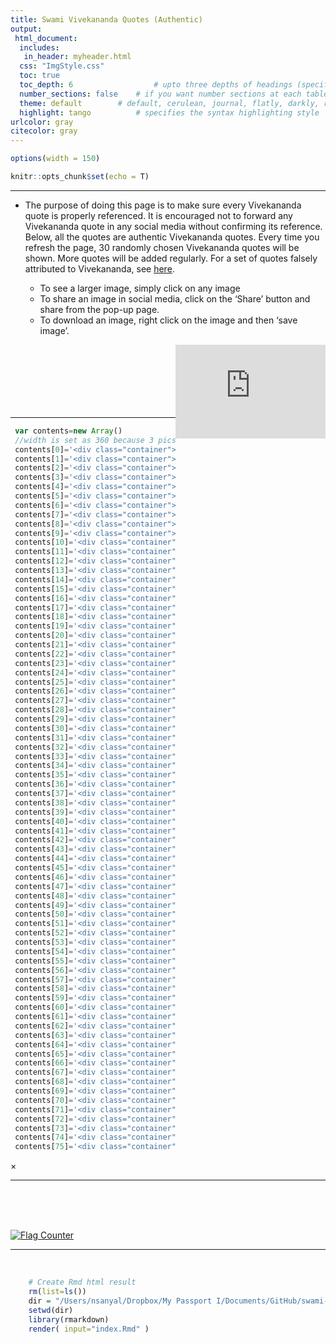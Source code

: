 ```yaml
---
title: Swami Vivekananda Quotes (Authentic)
output:
 html_document:
  includes:
   in_header: myheader.html
  css: "ImgStyle.css"    
  toc: true
  toc_depth: 6  				# upto three depths of headings (specified by #, ## and ###)
  number_sections: false 	# if you want number sections at each table header
  theme: default  		# default, cerulean, journal, flatly, darkly, readable, spacelab, united, cosmo, lumen, paper, sandstone, simplex, and yeti
  highlight: tango  		# specifies the syntax highlighting style
urlcolor: gray
citecolor: gray
---
```


<!-- ### For google site verification. Don't delete this to keep google indexing. ### -->
<head>
<meta name="google-site-verification" content="FGoFsQAYjE2ald5KjM10Ms8FZY1YAtnXKamBSF3aOQY" />
</head>

<style type="text/css"> /* This sets the overall width of the HTML page */
 .main-container {
   max-width: 1200px;
   margin-left: auto;
   margin-right: auto;
 };
 p {line-height: 4em;}
</style>

```r
options(width = 150)
```

```r
knitr::opts_chunk$set(echo = T)
```

<!-- ##### JavaScript SDK for enabling Facebook Comments Plugin #### -->
<div id="fb-root"></div>    
<script async defer crossorigin="anonymous" src="https://connect.facebook.net/en_US/sdk.js#xfbml=1&version=v9.0" nonce="aBTZOgEr">
</script>
<!-- ################ -->

<hr> 

<!-- ################ Introduction text ################-->
- The purpose of doing this page is to make sure every Vivekananda quote is properly referenced. It is encouraged not to forward any Vivekananda quote in any social media without confirming its reference. Below, all the quotes are authentic Vivekananda quotes. Every time you refresh the page, 30 randomly chosen Vivekananda quotes will be shown. More quotes will be added regularly. For a set of quotes falsely attributed to Vivekananda, see [here](https://onudhyan.blogspot.com/2020/06/quotes-falsely-attributed-to-swami.html){target="\_blank"}.

  - To see a larger image, simply click on any image
  - To share an image in social media, click on the 'Share' button and share from the pop-up page.
  - To download an image, right click on the image and then 'save image'. 

<!-- ################ -->


<!-- ################ Facebook iframe ################ -->
<iframe align="right" src="https://www.facebook.com/plugins/page.php?href=https%3A%2F%2Fwww.facebook.com%2FSwami-Vivekananda-Quotes-Authentic-104968054944575&tabs=timeline&width=240&height=70&small_header=false&adapt_container_width=true&hide_cover=false&show_facepile=true&appId" width="240" height="150" style="border:none;overflow:hidden" scrolling="yes" frameborder="0" allowfullscreen="true" allow="autoplay; clipboard-write; encrypted-media; picture-in-picture; web-share"></iframe>
<br><br><br><br><br><br>
<!-- ################ -->

<hr>





<!-- ################ Javascript to randomly organize pics ################ --> 
<!-- http://www.javascriptkit.com/javatutors/randomorder.shtml -->
```js
 var contents=new Array()
 //width is set as 360 because 3 pics in a row makes 1180, and the html page width is set as 1200.
 contents[0]='<div class="container"><img id="myImg" class="myImages" border="1" src="P001.jpeg" style="width:335px;max-width:400px"><a href="P001.html"><button class="btn">Share</button></a></div>'
 contents[1]='<div class="container"><img id="myImg" class="myImages" border="1" src="P002.jpeg" style="width:335px;max-width:400px"><a href="P002.html"><button class="btn">Share</button></a></div>'
 contents[2]='<div class="container"><img id="myImg" class="myImages" border="1" src="P003.jpeg" style="width:335px;max-width:400px"><a href="P003.html"><button class="btn">Share</button></a></div>'
 contents[3]='<div class="container"><img id="myImg" class="myImages" border="1" src="P004.jpeg" style="width:335px;max-width:400px"><a href="P004.html"><button class="btn">Share</button></a></div>'
 contents[4]='<div class="container"><img id="myImg" class="myImages" border="1" src="P005.jpeg" style="width:335px;max-width:400px"><a href="P005.html"><button class="btn">Share</button></a></div>'
 contents[5]='<div class="container"><img id="myImg" class="myImages" border="1" src="P006.jpeg" style="width:335px;max-width:400px"><a href="P006.html"><button class="btn">Share</button></a></div>'
 contents[6]='<div class="container"><img id="myImg" class="myImages" border="1" src="P007.jpeg" style="width:335px;max-width:400px"><a href="P007.html"><button class="btn">Share</button></a></div>'
 contents[7]='<div class="container"><img id="myImg" class="myImages" border="1" src="P008.jpeg" style="width:335px;max-width:400px"><a href="P008.html"><button class="btn">Share</button></a></div>'
 contents[8]='<div class="container"><img id="myImg" class="myImages" border="1" src="P009.jpeg" style="width:335px;max-width:400px"><a href="P009.html"><button class="btn">Share</button></a></div>'
 contents[9]='<div class="container"><img id="myImg" class="myImages" border="1" src="P010.jpeg" style="width:335px;max-width:400px"><a href="P010.html"><button class="btn">Share</button></a></div>'
 contents[10]='<div class="container"><img id="myImg" class="myImages" border="1" src="P011.jpeg" style="width:335px;max-width:400px"><a href="P011.html"><button class="btn">Share</button></a></div>'
 contents[11]='<div class="container"><img id="myImg" class="myImages" border="1" src="P012.jpeg" style="width:335px;max-width:400px"><a href="P012.html"><button class="btn">Share</button></a></div>'
 contents[12]='<div class="container"><img id="myImg" class="myImages" border="1" src="P013.jpeg" style="width:335px;max-width:400px"><a href="P013.html"><button class="btn">Share</button></a></div>'
 contents[13]='<div class="container"><img id="myImg" class="myImages" border="1" src="P014.jpeg" style="width:335px;max-width:400px"><a href="P014.html"><button class="btn">Share</button></a></div>'
 contents[14]='<div class="container"><img id="myImg" class="myImages" border="1" src="P015.jpeg" style="width:335px;max-width:400px"><a href="P015.html"><button class="btn">Share</button></a></div>'
 contents[15]='<div class="container"><img id="myImg" class="myImages" border="1" src="P016.jpeg" style="width:335px;max-width:400px"><a href="P016.html"><button class="btn">Share</button></a></div>'
 contents[16]='<div class="container"><img id="myImg" class="myImages" border="1" src="P017.jpeg" style="width:335px;max-width:400px"><a href="P017.html"><button class="btn">Share</button></a></div>'
 contents[17]='<div class="container"><img id="myImg" class="myImages" border="1" src="P018.jpeg" style="width:335px;max-width:400px"><a href="P018.html"><button class="btn">Share</button></a></div>'
 contents[18]='<div class="container"><img id="myImg" class="myImages" border="1" src="P019.jpeg" style="width:335px;max-width:400px"><a href="P019.html"><button class="btn">Share</button></a></div>'
 contents[19]='<div class="container"><img id="myImg" class="myImages" border="1" src="P020.jpeg" style="width:335px;max-width:400px"><a href="P020.html"><button class="btn">Share</button></a></div>'
 contents[20]='<div class="container"><img id="myImg" class="myImages" border="1" src="P021.jpeg" style="width:335px;max-width:400px"><a href="P021.html"><button class="btn">Share</button></a></div>'
 contents[21]='<div class="container"><img id="myImg" class="myImages" border="1" src="P022.jpeg" style="width:335px;max-width:400px"><a href="P022.html"><button class="btn">Share</button></a></div>'
 contents[22]='<div class="container"><img id="myImg" class="myImages" border="1" src="P023.jpeg" style="width:335px;max-width:400px"><a href="P023.html"><button class="btn">Share</button></a></div>'
 contents[23]='<div class="container"><img id="myImg" class="myImages" border="1" src="P024.jpeg" style="width:335px;max-width:400px"><a href="P024.html"><button class="btn">Share</button></a></div>'
 contents[24]='<div class="container"><img id="myImg" class="myImages" border="1" src="P025.jpeg" style="width:335px;max-width:400px"><a href="P025.html"><button class="btn">Share</button></a></div>'
 contents[25]='<div class="container"><img id="myImg" class="myImages" border="1" src="P026.jpeg" style="width:335px;max-width:400px"><a href="P026.html"><button class="btn">Share</button></a></div>'
 contents[26]='<div class="container"><img id="myImg" class="myImages" border="1" src="P027.jpeg" style="width:335px;max-width:400px"><a href="P027.html"><button class="btn">Share</button></a></div>'
 contents[27]='<div class="container"><img id="myImg" class="myImages" border="1" src="P028.jpeg" style="width:335px;max-width:400px"><a href="P028.html"><button class="btn">Share</button></a></div>'
 contents[28]='<div class="container"><img id="myImg" class="myImages" border="1" src="P029.jpeg" style="width:335px;max-width:400px"><a href="P029.html"><button class="btn">Share</button></a></div>'
 contents[29]='<div class="container"><img id="myImg" class="myImages" border="1" src="P030.jpeg" style="width:335px;max-width:400px"><a href="P030.html"><button class="btn">Share</button></a></div>'
 contents[30]='<div class="container"><img id="myImg" class="myImages" border="1" src="P031.jpeg" style="width:335px;max-width:400px"><a href="P031.html"><button class="btn">Share</button></a></div>'
 contents[31]='<div class="container"><img id="myImg" class="myImages" border="1" src="P032.jpeg" style="width:335px;max-width:400px"><a href="P032.html"><button class="btn">Share</button></a></div>'
 contents[32]='<div class="container"><img id="myImg" class="myImages" border="1" src="P033.jpeg" style="width:335px;max-width:400px"><a href="P033.html"><button class="btn">Share</button></a></div>'
 contents[33]='<div class="container"><img id="myImg" class="myImages" border="1" src="P034.jpeg" style="width:335px;max-width:400px"><a href="P034.html"><button class="btn">Share</button></a></div>'
 contents[34]='<div class="container"><img id="myImg" class="myImages" border="1" src="P035.jpeg" style="width:335px;max-width:400px"><a href="P035.html"><button class="btn">Share</button></a></div>'
 contents[35]='<div class="container"><img id="myImg" class="myImages" border="1" src="P036.jpeg" style="width:335px;max-width:400px"><a href="P036.html"><button class="btn">Share</button></a></div>'
 contents[36]='<div class="container"><img id="myImg" class="myImages" border="1" src="P037.jpeg" style="width:335px;max-width:400px"><a href="P037.html"><button class="btn">Share</button></a></div>'
 contents[37]='<div class="container"><img id="myImg" class="myImages" border="1" src="P038.jpeg" style="width:335px;max-width:400px"><a href="P038.html"><button class="btn">Share</button></a></div>'
 contents[38]='<div class="container"><img id="myImg" class="myImages" border="1" src="P039.jpeg" style="width:335px;max-width:400px"><a href="P039.html"><button class="btn">Share</button></a></div>'
 contents[39]='<div class="container"><img id="myImg" class="myImages" border="1" src="P040.jpeg" style="width:335px;max-width:400px"><a href="P040.html"><button class="btn">Share</button></a></div>'
 contents[40]='<div class="container"><img id="myImg" class="myImages" border="1" src="P041.jpeg" style="width:335px;max-width:400px"><a href="P041.html"><button class="btn">Share</button></a></div>'
 contents[41]='<div class="container"><img id="myImg" class="myImages" border="1" src="P042.jpeg" style="width:335px;max-width:400px"><a href="P042.html"><button class="btn">Share</button></a></div>'
 contents[42]='<div class="container"><img id="myImg" class="myImages" border="1" src="P043.jpeg" style="width:335px;max-width:400px"><a href="P043.html"><button class="btn">Share</button></a></div>'
 contents[43]='<div class="container"><img id="myImg" class="myImages" border="1" src="P044.jpeg" style="width:335px;max-width:400px"><a href="P044.html"><button class="btn">Share</button></a></div>'
 contents[44]='<div class="container"><img id="myImg" class="myImages" border="1" src="P045.jpeg" style="width:335px;max-width:400px"><a href="P045.html"><button class="btn">Share</button></a></div>'
 contents[45]='<div class="container"><img id="myImg" class="myImages" border="1" src="P046.jpeg" style="width:335px;max-width:400px"><a href="P046.html"><button class="btn">Share</button></a></div>'
 contents[46]='<div class="container"><img id="myImg" class="myImages" border="1" src="P047.jpeg" style="width:335px;max-width:400px"><a href="P047.html"><button class="btn">Share</button></a></div>'
 contents[47]='<div class="container"><img id="myImg" class="myImages" border="1" src="P048.jpeg" style="width:335px;max-width:400px"><a href="P048.html"><button class="btn">Share</button></a></div>'
 contents[48]='<div class="container"><img id="myImg" class="myImages" border="1" src="P049.jpeg" style="width:335px;max-width:400px"><a href="P049.html"><button class="btn">Share</button></a></div>'
 contents[49]='<div class="container"><img id="myImg" class="myImages" border="1" src="P050.jpeg" style="width:335px;max-width:400px"><a href="P050.html"><button class="btn">Share</button></a></div>'
 contents[50]='<div class="container"><img id="myImg" class="myImages" border="1" src="P051.jpeg" style="width:335px;max-width:400px"><a href="P051.html"><button class="btn">Share</button></a></div>'
 contents[51]='<div class="container"><img id="myImg" class="myImages" border="1" src="P052.jpeg" style="width:335px;max-width:400px"><a href="P052.html"><button class="btn">Share</button></a></div>'
 contents[52]='<div class="container"><img id="myImg" class="myImages" border="1" src="P053.jpeg" style="width:335px;max-width:400px"><a href="P053.html"><button class="btn">Share</button></a></div>'
 contents[53]='<div class="container"><img id="myImg" class="myImages" border="1" src="P054.jpeg" style="width:335px;max-width:400px"><a href="P054.html"><button class="btn">Share</button></a></div>'
 contents[54]='<div class="container"><img id="myImg" class="myImages" border="1" src="P055.jpeg" style="width:335px;max-width:400px"><a href="P055.html"><button class="btn">Share</button></a></div>'
 contents[55]='<div class="container"><img id="myImg" class="myImages" border="1" src="P056.jpeg" style="width:335px;max-width:400px"><a href="P056.html"><button class="btn">Share</button></a></div>'
 contents[56]='<div class="container"><img id="myImg" class="myImages" border="1" src="P057.jpeg" style="width:335px;max-width:400px"><a href="P057.html"><button class="btn">Share</button></a></div>'
 contents[57]='<div class="container"><img id="myImg" class="myImages" border="1" src="P058.jpeg" style="width:335px;max-width:400px"><a href="P058.html"><button class="btn">Share</button></a></div>'
 contents[58]='<div class="container"><img id="myImg" class="myImages" border="1" src="P059.jpeg" style="width:335px;max-width:400px"><a href="P059.html"><button class="btn">Share</button></a></div>'
 contents[59]='<div class="container"><img id="myImg" class="myImages" border="1" src="P060.jpeg" style="width:335px;max-width:400px"><a href="P060.html"><button class="btn">Share</button></a></div>'
 contents[60]='<div class="container"><img id="myImg" class="myImages" border="1" src="P061.jpeg" style="width:335px;max-width:400px"><a href="P061.html"><button class="btn">Share</button></a></div>'
 contents[61]='<div class="container"><img id="myImg" class="myImages" border="1" src="P062.jpeg" style="width:335px;max-width:400px"><a href="P062.html"><button class="btn">Share</button></a></div>'
 contents[62]='<div class="container"><img id="myImg" class="myImages" border="1" src="P063.jpeg" style="width:335px;max-width:400px"><a href="P063.html"><button class="btn">Share</button></a></div>'
 contents[63]='<div class="container"><img id="myImg" class="myImages" border="1" src="P064.jpeg" style="width:335px;max-width:400px"><a href="P064.html"><button class="btn">Share</button></a></div>'
 contents[64]='<div class="container"><img id="myImg" class="myImages" border="1" src="P065.jpeg" style="width:335px;max-width:400px"><a href="P065.html"><button class="btn">Share</button></a></div>'
 contents[65]='<div class="container"><img id="myImg" class="myImages" border="1" src="P066.jpeg" style="width:335px;max-width:400px"><a href="P066.html"><button class="btn">Share</button></a></div>'
 contents[66]='<div class="container"><img id="myImg" class="myImages" border="1" src="P067.jpeg" style="width:335px;max-width:400px"><a href="P067.html"><button class="btn">Share</button></a></div>'
 contents[67]='<div class="container"><img id="myImg" class="myImages" border="1" src="P068.jpeg" style="width:335px;max-width:400px"><a href="P068.html"><button class="btn">Share</button></a></div>'
 contents[68]='<div class="container"><img id="myImg" class="myImages" border="1" src="P069.jpeg" style="width:335px;max-width:400px"><a href="P069.html"><button class="btn">Share</button></a></div>'
 contents[69]='<div class="container"><img id="myImg" class="myImages" border="1" src="P070.jpeg" style="width:335px;max-width:400px"><a href="P070.html"><button class="btn">Share</button></a></div>'
 contents[70]='<div class="container"><img id="myImg" class="myImages" border="1" src="P071.jpeg" style="width:335px;max-width:400px"><a href="P071.html"><button class="btn">Share</button></a></div>'
 contents[71]='<div class="container"><img id="myImg" class="myImages" border="1" src="P072.jpeg" style="width:335px;max-width:400px"><a href="P072.html"><button class="btn">Share</button></a></div>'
 contents[72]='<div class="container"><img id="myImg" class="myImages" border="1" src="P073.jpeg" style="width:335px;max-width:400px"><a href="P073.html"><button class="btn">Share</button></a></div>'
 contents[73]='<div class="container"><img id="myImg" class="myImages" border="1" src="P074.jpeg" style="width:335px;max-width:400px"><a href="P074.html"><button class="btn">Share</button></a></div>'
 contents[74]='<div class="container"><img id="myImg" class="myImages" border="1" src="P075.jpeg" style="width:335px;max-width:400px"><a href="P075.html"><button class="btn">Share</button></a></div>'
 contents[75]='<div class="container"><img id="myImg" class="myImages" border="1" src="P076.jpeg" style="width:335px;max-width:400px"><a href="P076.html"><button class="btn">Share</button></a></div>'
``` 
<script>
 var i=0
 //variable used to contain controlled random number 
 var random
 var spacing="<br>"
 //while all of array elements haven't been cycled thru
 while (i<30){
     //generate random num between 0 and arraylength-1
     random=Math.floor(Math.random()*contents.length)  
     //if element hasn't been marked as "selected"
     if (contents[random]!="selected"){
         document.write(contents[random]+'&nbsp;'+'&nbsp;')
         //mark element as selected
         contents[random]="selected"
         i++
     }
 }
</script>
<!-- ################ -->


<!-- ################ Javascript to pop-up image onclick in modal ################ --> 
<!-- https://www.w3schools.com/howto/howto_css_modal_images.asp -->
<!-- The Modal -->
<div id="myModal" class="modal">
  <span class="close">&times;</span>  <!-- The Close Button -->
  <img class="modal-content" id="img01">  <!-- Modal Content (The Image) -->
  <div id="caption"></div>  <!-- Modal Caption (Image Text) -->
</div>

<script>
 // Get the modal
 var modal = document.getElementById("myModal"); 

 // Get the image and insert it inside the modal - use its "alt" text as a caption
 var images = document.getElementsByClassName('myImages');
 var modalImg = document.getElementById("img01");
 var captionText = document.getElementById("caption");
 for (var i = 0; i < images.length; i++) {
  var img = images[i];
  img.onclick = function(){
    modal.style.display = "block";
    modalImg.src = this.src;
    captionText.innerHTML = this.alt;
  }
 } 

 // Get the <span> element that closes the modal
 var span = document.getElementsByClassName("close")[0]; 

 // When the user clicks on <span> (x), close the modal
 span.onclick = function() { 
   modal.style.display = "none";
 }
</script>
<!-- ################ -->







<!-- <div class="container">
<a target="_blank" OnClick="window.open(this.href,'targetWindow','toolbar=no,location=0,status=no,menubar=no,scrollbars=yes,resizable=yes,width=700,height=700,top=0,left=300'); return false;" href="P001.html">
  <img id="myImg" class="myImages" border="1" src="P001.jpeg" style="width:335px;max-width:400px" />
  <button class="btn">Share</button>
</a>
</div> -->




<!-- ####### Facebook and pinterest share buttons at topleft of every image ######-->
<!-- Will not work in laptop. Will work in web. -->

<!-- <script>
var a2a_config = a2a_config || {};
a2a_config.overlays = a2a_config.overlays || [];
a2a_config.overlays.push({});
</script>

<script async src="https://static.addtoany.com/menu/page.js"></script>
 -->




















<hr>


<!-- ################ Facebook comments plugin ############## -->

<div align="center" class="fb-comments" data-href="https://swami-vivekananda-quotes-authentic.github.io" data-width="1000" data-numposts="10"></div>

<br><br><br>


<!-- ################ Visit counter ############## -->

<div align="center">
<a href="https://info.flagcounter.com/Wwks"><img src="https://s01.flagcounter.com/map/Wwks/size_s/txt_000000/border_CCCCCC/pageviews_0/viewers_0/flags_0/" alt="Flag Counter" border="0"></a>
</div>

<hr><br>


```r
	# Create Rmd html result
	rm(list=ls())
	dir = "/Users/nsanyal/Dropbox/My Passport I/Documents/GitHub/swami-vivekananda-quotes-authentic.github.io"
	setwd(dir)
	library(rmarkdown)
	render( input="index.Rmd" )
```







